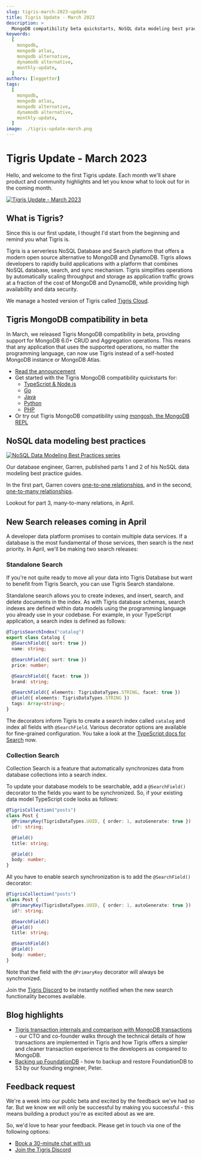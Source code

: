```yaml
---
slug: tigris-march-2023-update
title: Tigris Update - March 2023
description: >
  MongoDB compatibility beta quickstarts, NoSQL data modeling best practices, and new Search releases
keywords:
  [
    mongodb,
    mongodb atlas,
    mongodb alternative,
    dynamodb alternative,
    monthly-update,
  ]
authors: [leggetter]
tags:
  [
    mongodb,
    mongodb atlas,
    mongodb alternative,
    dynamodb alternative,
    monthly-update,
  ]
image: ./tigris-update-march.png
---
```



# Tigris Update - March 2023

Hello, and welcome to the first Tigris update. Each month we'll share product and community highlights and let you know what to look out for in the coming month.

[![Tigris Update - March 2023](./tigris-update-march.png)](/blog/tigris-march-2023-update/)

<!-- truncate-->

## What is Tigris?

Since this is our first update, I thought I'd start from the beginning and remind you what Tigris is.

Tigris is a serverless NoSQL Database and Search platform that offers a modern open source alternative to MongoDB and DynamoDB. Tigris allows developers to rapidly build applications with a platform that combines NoSQL database, search, and sync mechanism. Tigris simplifies operations by automatically scaling throughput and storage as application traffic grows at a fraction of the cost of MongoDB and DynamoDB, while providing high availability and data security.

We manage a hosted version of Tigris called <a href={tigrisConfig.signupUrl}>Tigris Cloud</a>.

## Tigris MongoDB compatibility in beta

In March, we released Tigris MongoDB compatibility in beta, providing support for MongoDB 6.0+ CRUD and Aggregation operations. This means that any application that uses the supported operations, no matter the programming language, can now use Tigris instead of a self-hosted MongoDB instance or MongoDB Atlas.

- [Read the announcement](https://www.tigrisdata.com/blog/mongodb-compatibility-beta/)
- Get started with the Tigris MongoDB compatibility quickstarts for:
  - [TypeScript & Node.js](https://www.tigrisdata.com/docs/quickstarts/mongodb-compatibility/typescript/)
  - [Go](https://www.tigrisdata.com/docs/quickstarts/mongodb-compatibility/go/)
  - [Java](https://www.tigrisdata.com/docs/quickstarts/mongodb-compatibility/java/)
  - [Python](https://www.tigrisdata.com/docs/quickstarts/mongodb-compatibility/python/)
  - [PHP](https://www.tigrisdata.com/docs/quickstarts/mongodb-compatibility/php/)
- Or try out Tigris MongoDB compatibility using [mongosh, the MongoDB REPL](https://www.tigrisdata.com/docs/sdkstools/mongodb-compatibility/mongosh/)

## NoSQL data modeling best practices

[![NoSQL Data Modeling Best Practices series](./nosql-data-modeling-best-practices.png)](/blog/tags/data-modeling/)

Our database engineer, Garren, published parts 1 and 2 of his NoSQL data modeling best practice guides.

In the first part, Garren covers [one-to-one relationships](https://www.tigrisdata.com/blog/modelling-one-to-one-relations/), and in the second, [one-to-many relationships](https://www.tigrisdata.com/blog/modeling-one-to-many-relations/).

Lookout for part 3, many-to-many relations, in April.

## New Search releases coming in April

A developer data platform promises to contain multiple data services. If a database is the most fundamental of those services, then search is the next priority. In April, we'll be making two search releases:

### Standalone Search

If you're not quite ready to move all your data into Tigris Database but want to benefit from Tigris Search, you can use Tigris Search standalone.

Standalone search allows you to create indexes, and insert, search, and delete documents in the index. As with Tigris database schemas, search indexes are defined within data models using the programming language you already use in your codebase. For example, in your TypeScript application, a search index is defined as follows:

```ts
@TigrisSearchIndex("catalog")
export class Catalog {
  @SearchField({ sort: true })
  name: string;

  @SearchField({ sort: true })
  price: number;

  @SearchField({ facet: true })
  brand: string;

  @SearchField({ elements: TigrisDataTypes.STRING, facet: true })
  @Field({ elements: TigrisDataTypes.STRING })
  tags: Array<string>;
}
```

The decorators inform Tigris to create a search index called `catalog` and index all fields with `@SearchField`. Various decorator options are available for fine-grained configuration. You take a look at the [TypeScript docs for Search](https://www.tigrisdata.com/docs/sdkstools/typescript/search/) now.

### Collection Search

Collection Search is a feature that automatically synchronizes data from database collections into a search index.

To update your database models to be searchable, add a `@SearchField()` decorator to the fields you want to be synchronized. So, if your existing data model TypeScript code looks as follows:

```ts
@TigrisCollection("posts")
class Post {
  @PrimaryKey(TigrisDataTypes.UUID, { order: 1, autoGenerate: true })
  id?: string;

  @Field()
  title: string;

  @Field()
  body: number;
}
```

All you have to enable search synchronization is to add the `@SearchField()` decorator:

```ts
@TigrisCollection("posts")
class Post {
  @PrimaryKey(TigrisDataTypes.UUID, { order: 1, autoGenerate: true })
  id?: string;

  @SearchField()
  @Field()
  title: string;

  @SearchField()
  @Field()
  body: number;
}
```

Note that the field with the `@PrimaryKey` decorator will always be synchronized.

Join the [Tigris Discord](https://www.tigrisdata.com/discord/) to be instantly notified when the new search functionality becomes available.

## Blog highlights

- [Tigris transaction internals and comparison with MongoDB transactions](https://www.tigrisdata.com/blog/transaction-internals-tigris/) - our CTO and co-founder walks through the technical details of how transactions are implemented in Tigris and how Tigris offers a simpler and cleaner transaction experience to the developers as compared to MongoDB.
- [Backing up FoundationDB](https://www.tigrisdata.com/blog/backing-up-foundationdb/) - how to backup and restore FoundationDB to S3 by our founding engineer, Peter.

## Feedback request

We're a week into our public beta and excited by the feedback we've had so far. But we know we will only be successful by making you successful - this means building a product you're as excited about as we are.

So, we'd love to hear your feedback. Please get in touch via one of the following options:

- [Book a 30-minute chat with us](https://calendly.com/tigrisdata/feedback)
- [Join the Tigris Discord](https://www.tigrisdata.com/discord/)
